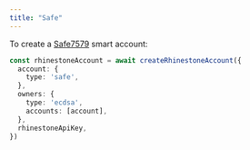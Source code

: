 ```yaml
---
title: "Safe"
---
```


To create a [Safe7579](https://github.com/rhinestonewtf/safe7579) smart account:

```ts {2-4}
const rhinestoneAccount = await createRhinestoneAccount({
  account: {
    type: 'safe',
  },
  owners: {
    type: 'ecdsa',
    accounts: [account],
  },
  rhinestoneApiKey,
})
```
